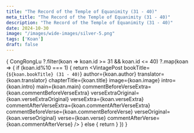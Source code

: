 ```yaml
---
title: "The Record of the Temple of Equanimity (31 - 40)"
meta_title: "The Record of the Temple of Equanimity (31 - 40)"
description: "The Record of the Temple of Equanimity (31 - 40)"
date: 2024-10-30
image: "/images/wide-images/silver-5.png"
tags: ['Koan']
draft: false
---
```



<div class="container vi-koans">

  {
    CongRongLu
     ?.filter(koan => koan.id >= 31 && koan.id <= 40)
     ?.map(koan => {
        if (koan.id%10 === 1) {
          return <VintagePost
            bookTitle={`${koan.bookTitle} (31 - 40)`}
            author={koan.author}
            translator={koan.translator}
                       chapterTitle={koan.title} image={koan.image}
                       intro={koan.intro} main={koan.main}
                              commentBeforeVerseExtra={koan.commentBeforeVerseExtra}
                              verseExtraOriginal={koan.verseExtraOriginal}
                              verseExtra={koan.verseExtra}
                              commentAfterVerseExtra={koan.commentAfterVerseExtra}
                              commentBeforeVerse={koan.commentBeforeVerse}
                              verseOriginal={koan.verseOriginal}
                              verse={koan.verse}
                              commentAfterVerse={koan.commentAfterVerse}
          />
        } else {
          return <VintagePost chapterTitle={koan.title} image={koan.image}
                              intro={koan.intro} main={koan.main}
                              commentBeforeVerseExtra={koan.commentBeforeVerseExtra}
                              verseExtraOriginal={koan.verseExtraOriginal}
                              verseExtra={koan.verseExtra}
                              commentAfterVerseExtra={koan.commentAfterVerseExtra}
                              commentBeforeVerse={koan.commentBeforeVerse}
                              verseOriginal={koan.verseOriginal}
                              verse={koan.verse}
                              commentAfterVerse={koan.commentAfterVerse}
          />
        }
      })
  }

</div>
